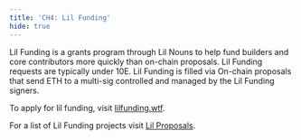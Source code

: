 ```yaml
---
title: 'CH4: Lil Funding'
hide: true
---
```



Lil Funding is a grants program through Lil Nouns to help fund builders and core contributors more quickly than on-chain proposals. Lil Funding requests are typically under 10E. Lil Funding is filled via On-chain proposals that send ETH to a multi-sig controlled and managed by the Lil Funding signers.

To apply for lil funding, visit [lilfunding.wtf](lilfunding.wtf).

For a list of Lil Funding projects visit [Lil Proposals](https://lilproposals.notion.site/Lil-Proposals-5290faa7a14a444c8e8a96db0d41d2a9).&#x20;
